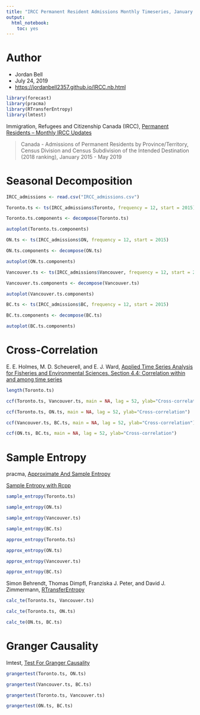 ```yaml
---
title: "IRCC Permanent Resident Admissions Monthly Timeseries, January 2015 to May 2019"
output: 
  html_notebook: 
    toc: yes
---
```


# Author

* Jordan Bell
* July 24, 2019
* <https://jordanbell2357.github.io/IRCC.nb.html>

```r
library(forecast)
library(pracma)
library(RTransferEntropy)
library(lmtest)
```

Immigration, Refugees and Citizenship Canada (IRCC), [Permanent Residents – Monthly IRCC Updates](https://open.canada.ca/data/en/dataset/f7e5498e-0ad8-4417-85c9-9b8aff9b9eda)

> Canada - Admissions of Permanent Residents by Province/Territory, Census Division and Census Subdivision of the Intended Destination (2018 ranking), January 2015 - May 2019

# Seasonal Decomposition

```r
IRCC_admissions <- read.csv("IRCC_admissions.csv")
```

```r
Toronto.ts <- ts(IRCC_admissions$Toronto, frequency = 12, start = 2015)

Toronto.ts.components <- decompose(Toronto.ts)

autoplot(Toronto.ts.components)
```

```r
ON.ts <- ts(IRCC_admissions$ON, frequency = 12, start = 2015)

ON.ts.components <- decompose(ON.ts)

autoplot(ON.ts.components)
```

```r
Vancouver.ts <- ts(IRCC_admissions$Vancouver, frequency = 12, start = 2015)

Vancouver.ts.components <- decompose(Vancouver.ts)

autoplot(Vancouver.ts.components)
```

```r
BC.ts <- ts(IRCC_admissions$BC, frequency = 12, start = 2015)

BC.ts.components <- decompose(BC.ts)

autoplot(BC.ts.components)
```


# Cross-Correlation

E. E. Holmes, M. D. Scheuerell, and E. J. Ward, [Applied Time Series Analysis for Fisheries and Environmental Sciences. Section 4.4: Correlation within and among time series](https://nwfsc-timeseries.github.io/atsa-labs/sec-tslab-correlation-within-and-among-time-series.html)

```r
length(Toronto.ts)
```

```r
ccf(Toronto.ts, Vancouver.ts, main = NA, lag = 52, ylab="Cross-correlation")
```

```r
ccf(Toronto.ts, ON.ts, main = NA, lag = 52, ylab="Cross-correlation")
```

```r
ccf(Vancouver.ts, BC.ts, main = NA, lag = 52, ylab="Cross-correlation")
```

```r
ccf(ON.ts, BC.ts, main = NA, lag = 52, ylab="Cross-correlation")
```



# Sample Entropy

pracma, [Approximate And Sample Entropy](https://www.rdocumentation.org/packages/pracma/versions/1.9.9/topics/approx_entropy)

[Sample Entropy with Rcpp](https://www.r-bloggers.com/sample-entropy-with-rcpp/)

```r
sample_entropy(Toronto.ts)

sample_entropy(ON.ts)

sample_entropy(Vancouver.ts)

sample_entropy(BC.ts)

approx_entropy(Toronto.ts)

approx_entropy(ON.ts)

approx_entropy(Vancouver.ts)

approx_entropy(BC.ts)
```

Simon Behrendt, Thomas Dimpfl, Franziska J. Peter, and David J. Zimmermann,
[RTransferEntropy](https://cran.r-project.org/web/packages/RTransferEntropy/vignettes/transfer-entropy.html)

```r
calc_te(Toronto.ts, Vancouver.ts)
```

```r
calc_te(Toronto.ts, ON.ts)
```

```r
calc_te(ON.ts, BC.ts)
```

# Granger Causality

lmtest, [Test For Granger Causality](https://www.rdocumentation.org/packages/lmtest/versions/0.9-37/topics/grangertest)

```r
grangertest(Toronto.ts, ON.ts)
```

```r
grangertest(Vancouver.ts, BC.ts)
```

```r
grangertest(Toronto.ts, Vancouver.ts)
```

```r
grangertest(ON.ts, BC.ts)
```
